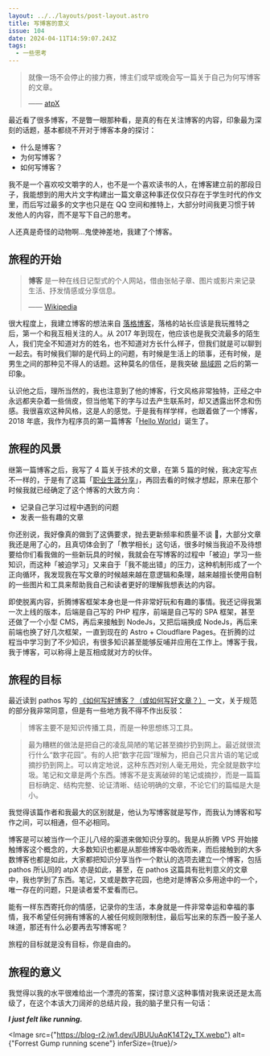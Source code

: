 ```yaml
---
layout: ../../layouts/post-layout.astro
title: 写博客的意义
issue: 104
date: 2024-04-11T14:59:07.243Z
tags:
  - 一些思考
---
```



> 就像一场不会停止的接力赛，博主们或早或晚会写一篇关于自己为何写博客的文章。
>
> —— [atpX](https://atpx.com/blog/what-i-talk-about-when-i-talk-about-blog/)

最近看了很多博客，不是瞥一眼那种看，是真的有在关注博客的内容，印象最为深刻的话题，基本都绕不开对于博客本身的探讨：

- 什么是博客？
- 为何写博客？
- 如何写博客？

我不是一个喜欢咬文嚼字的人，也不是一个喜欢读书的人，在博客建立前的那段日子，我能想到的用大片文字构建出一篇文章这种事还仅仅只存在于学生时代的作文里，而后写过最多的文字也只是在 QQ 空间和推特上，大部分时间我更习惯于转发他人的内容，而不是写下自己的思考。

人还真是奇怪的动物啊…鬼使神差地，我建了个博客。

## 旅程的开始

> **博客** 是一种在线日记型式的个人网站，借由张帖子章、图片或影片来记录生活、抒发情感或分享信息。
>
> —— [Wikipedia](https://zh.wikipedia.org/zh-cn/%E7%B6%B2%E8%AA%8C)

很大程度上，我建立博客的想法来自 [落格博客](https://www.logcg.com/)，落格的站长应该是我玩推特之后，第一个和我互相关注的人。从 2017 年到现在，他应该也是我交流最多的陌生人，我们完全不知道对方的姓名，也不知道对方长什么样子，但我们就是可以聊到一起去。有时候我们聊的是代码上的问题，有时候是生活上的琐事，还有时候，是男生之间的那种见不得人的话题。这种莫名的信任，是我突破 [局域网](https://en.wikipedia.org/wiki/Great_Firewall) 之后的第一印象。

认识他之后，理所当然的，我也注意到了他的博客，行文风格非常独特，正经之中永远都夹杂着一些俏皮，但当他笔下的字与过去产生联系时，却又透露出怀念和伤感。我很喜欢这种风格，这是人的感觉。于是我有样学样，也跟着做了一个博客，2018 年底，我作为程序员的第一篇博客「[Hello World](https://jw1.dev/2018/11/08/a01/)」诞生了。

## 旅程的风景

继第一篇博客之后，我写了 4 篇关于技术的文章，在第 5 篇的时候，我决定写点不一样的，于是有了这篇「[职业生涯分享](https://jw1.dev/2019/10/25/a02/)」，再回去看的时候才想起，原来在那个时候我就已经确定了这个博客的大致方向：

- 记录自己学习过程中遇到的问题
- 发表一些有趣的文章

你还别说，我好像真的做到了这俩要求，抛去更新频率和质量不谈 🤡，大部分文章我还是用了心的，且真切体会到了「教学相长」这句话，很多时候当我迫不及待想要给你们看我做的一些新玩具的时候，我就会在写博客的过程中「被迫」学习一些知识，而这种「被迫学习」又来自于「我不能出错」的压力，这种机制形成了一个正向循环，我发现我在写文章的时候越来越在意逻辑和条理，越来越擅长使用自制的一些图片和工具来帮助我自己和读者更好的理解我想表达的内容。

即使脱离内容，折腾博客框架本身也是一件非常好玩和有趣的事情。我还记得我第一次上线的版本，后端是自己写的 PHP 程序，前端是自己写的 SPA 框架，甚至还做了一个小型 CMS，再后来接触到 NodeJs，又把后端换成 NodeJs，再后来前端也换了好几次框架，一直到现在的 Astro + Cloudflare Pages。在折腾的过程当中学习到了不少知识，有很多知识甚至能够反哺并应用在工作上。博客于我，我于博客，可以称得上是互相成就对方的伙伴。

## 旅程的目标

最近读到 pathos 写的 [《如何写好博客？（或如何写好文章？）](https://pathos.page/blog/how-to-write-blog) 一文，关于规范的部分我非常同意，但是有一些地方我不得不作出反驳：

> 博客主要不是知识传播工具，而是一种思想练习工具。

> 最为糟糕的做法是把自己的凌乱简陋的笔记甚至摘抄扔到网上。最近就很流行什么“数字花园”。有的人把“数字花园”理解为，把自己只言片语的笔记或摘抄扔到网上。可以肯定地说，这种东西对别人毫无用处，完全就是数字垃圾。笔记和文章是两个东西。博客不是支离破碎的笔记或摘抄，而是一篇篇目标确定、结构完整、论证清晰、结论明确的文章，不论它们的篇幅是大是小。

我觉得该篇作者和我最大的区别就是，他认为写博客就是写作，而我认为博客和写作之间，可以相通，但不必相同。

博客是可以被当作一个正儿八经的渠道来做知识分享的。我是从折腾 VPS 开始接触博客这个概念的，大多数知识也都是从那些博客中吸收而来，而后接触到的大多数博客也都是如此，大家都把知识分享当作一个默认的选项去建立一个博客，包括 pathos 所认同的 atpX 亦是如此，甚至，在 pathos 这篇具有批判意义的文章中，我也学到了东西。笔记，又或是数字花园，也绝对是博客众多用途中的一个，唯一存在的问题，只是读者爱不爱看而已。

能有一样东西寄托你的情感，记录你的生活，本身就是一件非常幸运和幸福的事情，我不希望任何拥有博客的人被任何规则限制住，最后写出来的东西一股子圣人味道，那还有什么必要再去写博客呢？

旅程的目标就是没有目标，你是自由的。

## 旅程的意义

我觉得以我的水平很难给出一个漂亮的答案，探讨意义这种事情对我来说还是太高级了，在这个本该大刀阔斧的总结片段，我的脑子里只有一句话：

**_I just felt like running._**

<Image src={"https://blog-r2.jw1.dev/UBUUuAqK14T2y_TX.webp"} alt={"Forrest Gump running scene"} inferSize={true}/>
